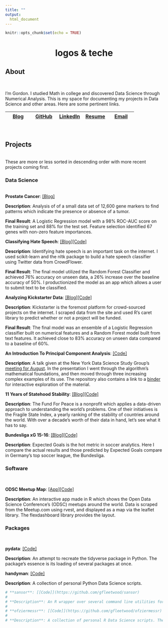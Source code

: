 ```yaml
---
title: ""
output:
  html_document
---
```


```r
knitr::opts_chunk$set(echo = TRUE)
```

<center><h1>logos & teche</h1></center>

## About
<br/>

I’m Gordon. I studied Math in college and discovered Data Science through Numerical Analysis. This is my space for documenting my projects in Data Science and other areas. Here are some pertinent links.
<br/>

| [Blog](https://medium.com/@gorafle) | [GitHub](https://github.com/gfleetwood) | [LinkedIn](https://www.linkedin.com/in/gfleetwood/) | <a href="https://github.com/gfleetwood/gfleetwood.github.io/blob/master/resume.pdf" download>Resume</a>| [Email](gfleetwood@protonmail.com)
|----------|----------|----------|----------|----------|
<br/>

## Projects
<br/>
These are more or less sorted in descending order with more recent projects coming first.
<br/>

### Data Science
<br/>
**Prostate Cancer**: [[Blog]](https://github.com/gfleetwood/prostate-cancer/blob/master/reports/prostate_cancer.md)

**Description**: Analysis of of a small data set of 12,600 gene markers to find patterns which indicate the presence or absence of a tumor. 

**Final Result**: A Logistic Regression model with a 98% ROC-AUC score on the training set and 88% for the test set. Feature selection identified 67 genes with non-zero feature importances.
<br/>

**Classifying Hate Speech**: [[Blog]](https://www.opendatascience.com/blog/identifying-hate-speech/)[[Code]](https://github.com/gfleetwood/crowd-flower-hate-speech)

**Description**: Identifying hate speech is an important task on the internet. I used scikit-learn and the nltk package to build a hate speech classifier using Twitter data from CrowdFlower.

**Final Result**: The final model utilized the Random Forest Classifier and achieved 76% accuracy on unseen data, a 26% increase over the baseline accuracy of 50%. I productionized the model as an app which allows a user to submit text to be classified.
<br/>

**Analyzing Kickstarter Data**: [[Blog]](http://blog.nycdatascience.com/students-work/scraping-kickstarter/)[[Code]](https://github.com/gfleetwood/nyc-data-science-academy/tree/master/scraping_kickstarter)

**Description**: Kickstarter is the foremost platform for crowd-sourced projects on the internet. I scraped data from the site and used R's caret library to predict whether or not a project will be funded. 

**Final Result**: The final model was an ensemble of a Logistic Regression classifier built on numerical features and a Random Forest model built from text features. It achieved close to 83% accuracy on unseen data compared to a baseline of 60%.
<br/>

**An Introduction To Principal Component Analysis**: [[Code]](https://github.com/gfleetwood/pca_presentation)

**Description**: A talk given at the New York Data Science Study Group's [meeting for August](http://www.meetup.com/NYC-Data-Science-Study-Group/events/227860773/). In the presentation I went through the algorithm's mathematical foundations, and then
moved through three increasing complex examples of its use. The repository also contains a link to a [binder](http://mybinder.org/) for interactive exploration of the material.
<br/>

**11 Years of Statehood Stability**: [[Blog]](http://rpubs.com/gfleetwood/statehood-stability)[[Code]](https://github.com/gfleetwood/data-science-projects-collection/tree/master/fragile_states)

**Description**: The Fund For Peace is a nonprofit which applies a data-driven approach to understanding the world's problems. One of their initiatives is the Fragile State Index, a yearly ranking of the stability of countries around the world. With over a decade’s worth of their data in hand, let’s see what it has to say.
<br/>

**Bundesliga xG 15-16**: [[Blog]](http://rpubs.com/gfleetwood/bundes-15-16-xg)[[Code]](https://github.com/gfleetwood/soccer-analytics/tree/master/bundesliga_xg)

**Description**: Expected Goals is the hot metric in soccer analytics. Here I compare the actual results and those predicted by Expected Goals compare in Germany's top soccer league, the Bundesliga.
<br/>

### Software
<br/>

**ODSC Meetup Map**: [[App]](https://gfleetwood.shinyapps.io/odsc_meetup_map/)[[Code]](https://github.com/OpenDataScienceConference/meetup-map)

**Description**: An interactive app made in R which shows the Open Data Science Conference's (ODSC) meetups around the world. Data is scraped from the Meetup.com using rvest, and displayed as a map via the leaflet library. The flexdashboard library provides the layout.
<br/>

### Packages
<br/>

**pydata**: [[Code]](https://github.com/gfleetwood/pydata)

**Description**: An attempt to recreate the tidyverse package in Python. The package's essence is its loading of several packages at once.

**handyman**: [[Code]](https://github.com/gfleetwood/handyman)

**Description**: A collection of personal Python Data Science scripts.

```r
# **sansor**: [[Code]](https://github.com/gfleetwood/sansor)
# 
# **Description**: An R wrapper over several command line utilities for Data Science.
# 
# **ofziermessr**: [[Code]](https://github.com/gfleetwood/ofziermessr)
# 
# **Description**: A collection of personal R Data Science scripts. The name is a bastardization of ther German word for Swiss Army knife.
```



<br/>